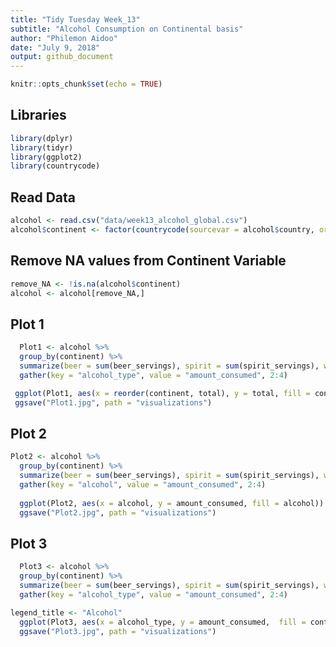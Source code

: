 ```yaml
---
title: "Tidy Tuesday Week_13"
subtitle: "Alcohol Consumption on Continental basis"
author: "Philemon Aidoo"
date: "July 9, 2018"
output: github_document
---
```


```r
knitr::opts_chunk$set(echo = TRUE)
```

## Libraries
```r
library(dplyr)
library(tidyr)
library(ggplot2)
library(countrycode)
```

## Read Data
```r
alcohol <- read.csv("data/week13_alcohol_global.csv")
alcohol$continent <- factor(countrycode(sourcevar = alcohol$country, origin = 'country.name', destination = 'continent'))
```

## Remove NA values from Continent Variable
```r
remove_NA <- !is.na(alcohol$continent)
alcohol <- alcohol[remove_NA,]
```

## Plot 1
```r
  Plot1 <- alcohol %>%
  group_by(continent) %>%
  summarize(beer = sum(beer_servings), spirit = sum(spirit_servings), wine = sum(wine_servings), total = beer + spirit + wine) %>%
  gather(key = "alcohol_type", value = "amount_consumed", 2:4) 

 ggplot(Plot1, aes(x = reorder(continent, total), y = total, fill = continent)) + geom_col(show.legend = F) + coord_flip() + theme(axis.title.y = element_text(margin = margin(r = 13)), axis.title.x = element_text(margin = margin(t = 10)), axis.title = element_text(size = 12), plot.title = element_text(size = 15, vjust = 3)) + theme_bw() + labs(x = "Continent", y = "Amount Consumed (in litres)", title = "Which Continent consumes Alcohol most?")
 ggsave("Plot1.jpg", path = "visualizations")
```


## Plot 2
```r
Plot2 <- alcohol %>%
  group_by(continent) %>%
  summarize(beer = sum(beer_servings), spirit = sum(spirit_servings), wine = sum(wine_servings)) %>%
  gather(key = "alcohol", value = "amount_consumed", 2:4) 
  
  ggplot(Plot2, aes(x = alcohol, y = amount_consumed, fill = alcohol)) + geom_col(show.legend = F) + facet_wrap(~continent, scales = "free") + theme_bw() + labs(x = "Type of Alcohol Consumed", y = "Amount Consumed (in litres)", title = "Which type of Alcohol is preferred most by each continent?") + theme(axis.title.y = element_text(margin = margin(r = 13)), axis.title.x = element_text(margin = margin(t = 10)), axis.title = element_text(size = 12), plot.title = element_text(size = 15, vjust = 3))
  ggsave("Plot2.jpg", path = "visualizations")
```


## Plot 3
```r
  Plot3 <- alcohol %>%
  group_by(continent) %>%
  summarize(beer = sum(beer_servings), spirit = sum(spirit_servings), wine = sum(wine_servings)) %>%
  gather(key = "alcohol_type", value = "amount_consumed", 2:4) 

legend_title <- "Alcohol"
  ggplot(Plot3, aes(x = alcohol_type, y = amount_consumed,  fill = continent)) + geom_col(position = "dodge") + theme(axis.title.y = element_text(margin = margin(r = 13)), axis.title.x = element_text(margin = margin(t = 10)), axis.title = element_text(size = 12), plot.title = element_text(size = 15, vjust = 3)) + theme_bw() + labs(x = "Alcohol", y = "Amount Consumed (in litres)", title = "Which continent consumes Beer, Spirit or Wine most?")
  ggsave("Plot3.jpg", path = "visualizations")
```
